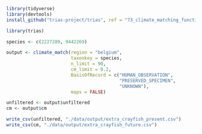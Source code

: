 ```r
library(tidyverse)
library(devtools)
install_github("trias-project/trias", ref = "73_climate_matching_function")

library(trias)
```

```r
species <- c(2227289, 9442269)

output <- climate_match(region = "belgium", 
                        taxonkey = species,
                        n_limit = 90,
                        cm_limit = 0.2,
                        BasisOfRecord = c("HUMAN_OBSERVATION", 
                                          "PRESERVED_SPECIMEN", 
                                          "UNKNOWN"),
                        maps = FALSE)
```

```r
unfiltered <- output$unfiltered
cm <- output$cm
```

```r
write_csv(unfiltered, "./data/output/extra_crayfish_present.csv")
write_csv(cm, "./data/output/extra_crayfish_future.csv")
```

